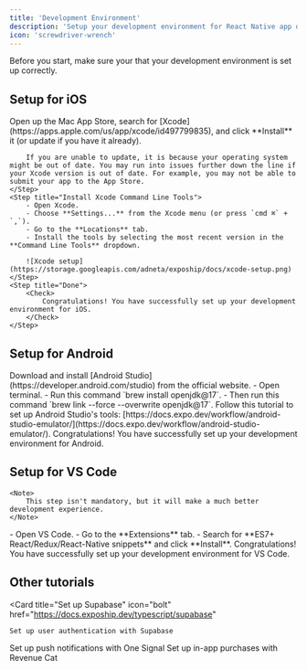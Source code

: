 ```yaml
---
title: 'Development Environment'
description: 'Setup your development environment for React Native app development'
icon: 'screwdriver-wrench'
---
```


<Note>
    Before you start, make sure your that your development environment is set up correctly.
</Note>

## Setup for iOS
<Steps>
    <Step title="Install Xcode">
        Open up the Mac App Store, search for [Xcode](https://apps.apple.com/us/app/xcode/id497799835), and click **Install** it (or update if you have it already).

        If you are unable to update, it is because your operating system might be out of date. You may run into issues further down the line if your Xcode version is out of date. For example, you may not be able to submit your app to the App Store.
    </Step>
    <Step title="Install Xcode Command Line Tools">
        - Open Xcode.
        - Choose **Settings...** from the Xcode menu (or press `cmd ⌘` + `,`).
        - Go to the **Locations** tab.
        - Install the tools by selecting the most recent version in the **Command Line Tools** dropdown.

        ![Xcode setup](https://storage.googleapis.com/adneta/expoship/docs/xcode-setup.png)
    </Step>
    <Step title="Done">
        <Check>
            Congratulations! You have successfully set up your development environment for iOS.
        </Check>
    </Step>
</Steps>

## Setup for Android
<Steps>
    <Step title="Install Android Studio">
        Download and install [Android Studio](https://developer.android.com/studio) from the official website.
    </Step>
    <Step title="Install Java JDK 17">
        - Open terminal.
        - Run this command `brew install openjdk@17`.
        - Then run this command `brew link --force --overwrite openjdk@17`.
    </Step>
    <Step title="Android Studio's tools">
        <Warning>
            Follow this tutorial to set up Android Studio's tools: [https://docs.expo.dev/workflow/android-studio-emulator/](https://docs.expo.dev/workflow/android-studio-emulator/).
        </Warning>
    </Step>
    <Step title="Done">
        <Check>
            Congratulations! You have successfully set up your development environment for Android.
        </Check>
    </Step>
</Steps>

## Setup for VS Code
    <Note>
        This step isn't mandatory, but it will make a much better development experience.
    </Note>
<Steps>
    <Step title="Install extension">
        - Open VS Code.
        - Go to the **Extensions** tab.
        - Search for **ES7+ React/Redux/React-Native snippets** and click **Install**.
    </Step>
    <Step title="Done">
        <Check>
            Congratulations! You have successfully set up your development environment for VS Code.
        </Check>
    </Step>
</Steps>

## Other tutorials
<Card
    title="Set up Supabase"
    icon="bolt"
    href="https://docs.expoship.dev/typescript/supabase"
>
    Set up user authentication with Supabase
</Card>
<CardGroup cols={2}>
  <Card
    title="Set up One Signal"
    icon="bell"
    href="https://docs.expoship.dev/typescript/onesignal"
  >
    Set up push notifications with One Signal
  </Card>
  <Card
    title="Set up Revenue Cat"
    icon="money-bill"
    href="https://docs.expoship.dev/typescript/revenuecat"
  >
    Set up in-app purchases with Revenue Cat
  </Card>
</CardGroup>
